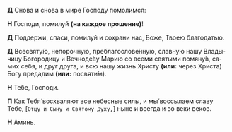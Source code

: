 **Д** Снова и снова в мире Господу помолимся:

**Н** Господи, помилуй **(на каждое прошение)**!

**Д** Поддержи, спаси, помилуй и сохрани нас, Боже, Тво­ею благодатью.

**Д** Всесвяту́ю, непорочную, преблагослове́нную, слав­ную нашу Вла­ды­чицу Богородицу и Вечноде́ву Ма­рию со все­ми свя­тыми помяну́в, са­мих се­бя, и друг друга, и всю нашу жизнь Христу **(или:** через Христа<R>)</R> Богу пре­да­дим **(или:** по­святи́м<R>)</R>.

**Н** Тебе, Господи.

**П** Как Тебя́ восхваляют все небесные силы, и мы́ воссылаем славу Тебе, <R>[</R>`Отцу и Сыну и Святому Духу,`<R>]</R> ныне и всегда и во веки веков.

**Н** Аминь.
